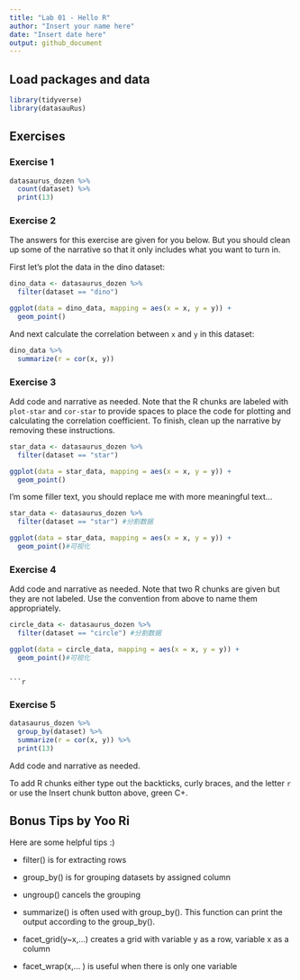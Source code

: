 ```yaml
---
title: "Lab 01 - Hello R"
author: "Insert your name here"
date: "Insert date here"
output: github_document
---
```


## Load packages and data

```r
library(tidyverse) 
library(datasauRus)
```

## Exercises

### Exercise 1

```r
datasaurus_dozen %>%
  count(dataset) %>%
  print(13)
```


### Exercise 2

The answers for this exercise are given for you below.
But you should clean up some of the narrative so that it only includes what you want to turn in.

First let's plot the data in the dino dataset:

```r
dino_data <- datasaurus_dozen %>%
  filter(dataset == "dino")

ggplot(data = dino_data, mapping = aes(x = x, y = y)) +
  geom_point()
```

And next calculate the correlation between `x` and `y` in this dataset:

```r
dino_data %>%
  summarize(r = cor(x, y))
```

### Exercise 3

Add code and narrative as needed.
Note that the R chunks are labeled with `plot-star` and `cor-star` to provide spaces to place the code for plotting and calculating the correlation coefficient.
To finish, clean up the narrative by removing these instructions.



```r
star_data <- datasaurus_dozen %>%
  filter(dataset == "star")

ggplot(data = star_data, mapping = aes(x = x, y = y)) +
  geom_point()
```

I'm some filler text, you should replace me with more meaningful text...

```r
star_data <- datasaurus_dozen %>%
  filter(dataset == "star") #分割数据

ggplot(data = star_data, mapping = aes(x = x, y = y)) +
  geom_point()#可视化
```

### Exercise 4

Add code and narrative as needed.
Note that two R chunks are given but they are not labeled.
Use the convention from above to name them appropriately.

```r
circle_data <- datasaurus_dozen %>%
  filter(dataset == "circle") #分割数据

ggplot(data = circle_data, mapping = aes(x = x, y = y)) +
  geom_point()#可视化
```
```

```r

```

### Exercise 5
```r
datasaurus_dozen %>%
  group_by(dataset) %>%
  summarize(r = cor(x, y)) %>%
  print(13)
```


Add code and narrative as needed.

To add R chunks either type out the backticks, curly braces, and the letter `r` or use the Insert chunk button above, green C+.



## Bonus Tips by Yoo Ri

Here are some helpful tips :) 

* filter() is for extracting rows

* group_by() is for grouping datasets by assigned column 
* ungroup() cancels the grouping 

* summarize()  is often used with group_by(). This function can print the output according to the group_by().

* facet_grid(y~x,...) creates a grid with variable y as a row, variable x as a column  
* facet_wrap(x,... ) is useful when there is only one variable
